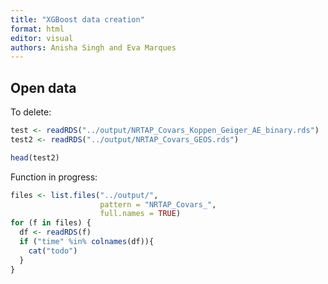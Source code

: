 ```yaml
---
title: "XGBoost data creation"
format: html
editor: visual
authors: Anisha Singh and Eva Marques
---
```


## Open data 

To delete:

```r
test <- readRDS("../output/NRTAP_Covars_Koppen_Geiger_AE_binary.rds")
test2 <- readRDS("../output/NRTAP_Covars_GEOS.rds")

head(test2)
```

Function in progress:

```r
files <- list.files("../output/",
                    pattern = "NRTAP_Covars_",
                    full.names = TRUE)
for (f in files) {
  df <- readRDS(f)
  if ("time" %in% colnames(df)){
    cat("todo")
  }
}

```
